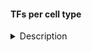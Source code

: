 #### TFs per cell type

<details><summary>Description</summary>

*Analysis details:*

- Under contruction

*Columns:*

- Under contruction

Last updated: XX

</details>

<!-- ## TO DO : update data?-->

<!-- #### Columns:  -->
<!-- - ... -->


<!-- TFs with expression (RNA) and motif (DAR) in the cell type -->

<!-- TODO: -->
<!-- - Maybe include all expressed TFs (with "0" motifs) -->
<!-- - Remove duplicated rows in "any" and "high conf"? -->


<!-- See  "dotplot" -->